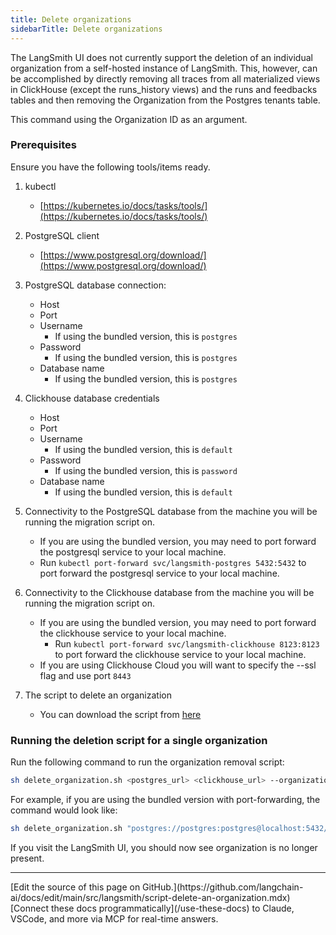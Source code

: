 ```yaml
---
title: Delete organizations
sidebarTitle: Delete organizations
---
```


The LangSmith UI does not currently support the deletion of an individual organization from a self-hosted instance of LangSmith. This, however, can be accomplished by directly removing all traces from all materialized views in ClickHouse (except the runs_history views) and the runs and feedbacks tables and then removing the Organization from the Postgres tenants table.

This command using the Organization ID as an argument.

### Prerequisites

Ensure you have the following tools/items ready.

1. kubectl

   * [https://kubernetes.io/docs/tasks/tools/](https://kubernetes.io/docs/tasks/tools/)

2. PostgreSQL client

   * [https://www.postgresql.org/download/](https://www.postgresql.org/download/)

3. PostgreSQL database connection:

   * Host
   * Port
   * Username
     * If using the bundled version, this is `postgres`
   * Password
     * If using the bundled version, this is `postgres`
   * Database name
     * If using the bundled version, this is `postgres`

4. Clickhouse database credentials

   * Host
   * Port
   * Username
     * If using the bundled version, this is `default`
   * Password
     * If using the bundled version, this is `password`
   * Database name
     * If using the bundled version, this is `default`

5. Connectivity to the PostgreSQL database from the machine you will be running the migration script on.

   * If you are using the bundled version, you may need to port forward the postgresql service to your local machine.
   * Run `kubectl port-forward svc/langsmith-postgres 5432:5432` to port forward the postgresql service to your local machine.

6. Connectivity to the Clickhouse database from the machine you will be running the migration script on.

   * If you are using the bundled version, you may need to port forward the clickhouse service to your local machine.
     * Run `kubectl port-forward svc/langsmith-clickhouse 8123:8123` to port forward the clickhouse service to your local machine.
   * If you are using Clickhouse Cloud you will want to specify the --ssl flag and use port `8443`

7. The script to delete an organization

   * You can download the script from [here](https://github.com/langchain-ai/helm/blob/main/charts/langsmith/scripts/delete_organization_sh)

### Running the deletion script for a single organization

Run the following command to run the organization removal script:

```bash
sh delete_organization.sh <postgres_url> <clickhouse_url> --organization_id <organization_id>
```

For example, if you are using the bundled version with port-forwarding, the command would look like:

```bash
sh delete_organization.sh "postgres://postgres:postgres@localhost:5432/postgres" "clickhouse://default:password@localhost:8123/default" --organization_id 4ec70ec7-0808-416a-b836-7100aeec934b
```

If you visit the LangSmith UI, you should now see organization is no longer present.

---

<Callout icon="pen-to-square" iconType="regular">
    [Edit the source of this page on GitHub.](https://github.com/langchain-ai/docs/edit/main/src/langsmith/script-delete-an-organization.mdx)
</Callout>
<Tip icon="terminal" iconType="regular">
    [Connect these docs programmatically](/use-these-docs) to Claude, VSCode, and more via MCP for    real-time answers.
</Tip>
